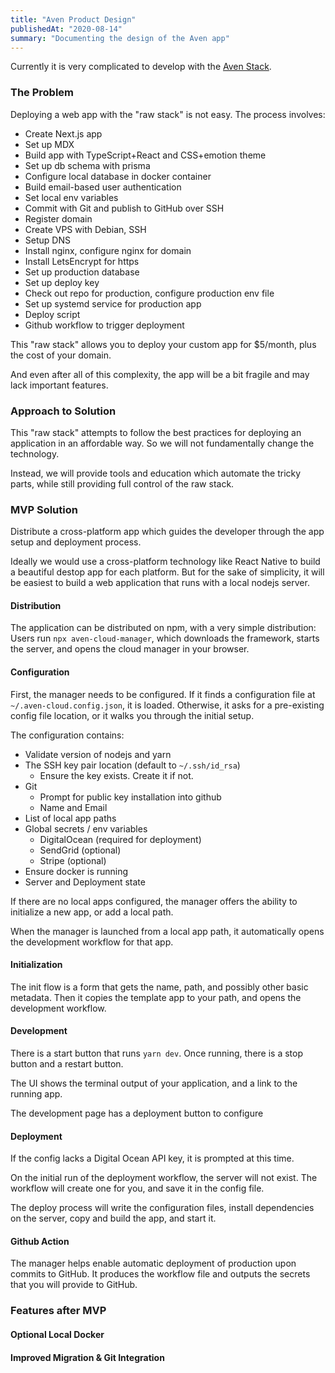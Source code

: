 ```yaml
---
title: "Aven Product Design"
publishedAt: "2020-08-14"
summary: "Documenting the design of the Aven app"
---
```


Currently it is very complicated to develop with the [Aven Stack](/aven-stack).

### The Problem

Deploying a web app with the "raw stack" is not easy. The process involves:

- Create Next.js app
- Set up MDX
- Build app with TypeScript+React and CSS+emotion theme
- Set up db schema with prisma
- Configure local database in docker container
- Build email-based user authentication
- Set local env variables
- Commit with Git and publish to GitHub over SSH
- Register domain
- Create VPS with Debian, SSH
- Setup DNS
- Install nginx, configure nginx for domain
- Install LetsEncrypt for https
- Set up production database
- Set up deploy key
- Check out repo for production, configure production env file
- Set up systemd service for production app
- Deploy script
- Github workflow to trigger deployment

This "raw stack" allows you to deploy your custom app for $5/month, plus the cost of your domain.

And even after all of this complexity, the app will be a bit fragile and may lack important features.

### Approach to Solution

This "raw stack" attempts to follow the best practices for deploying an application in an affordable way. So we will not fundamentally change the technology.

Instead, we will provide tools and education which automate the tricky parts, while still providing full control of the raw stack.

### MVP Solution

Distribute a cross-platform app which guides the developer through the app setup and deployment process.

Ideally we would use a cross-platform technology like React Native to build a beautiful destop app for each platform. But for the sake of simplicity, it will be easiest to build a web application that runs with a local nodejs server.

#### Distribution

The application can be distributed on npm, with a very simple distribution: Users run `npx aven-cloud-manager`, which downloads the framework, starts the server, and opens the cloud manager in your browser.

#### Configuration

First, the manager needs to be configured. If it finds a configuration file at `~/.aven-cloud.config.json`, it is loaded. Otherwise, it asks for a pre-existing config file location, or it walks you through the initial setup.

The configuration contains:

- Validate version of nodejs and yarn
- The SSH key pair location (default to `~/.ssh/id_rsa`)
  - Ensure the key exists. Create it if not.
- Git
  - Prompt for public key installation into github
  - Name and Email
- List of local app paths
- Global secrets / env variables
  - DigitalOcean (required for deployment)
  - SendGrid (optional)
  - Stripe (optional)
- Ensure docker is running
- Server and Deployment state

If there are no local apps configured, the manager offers the ability to initialize a new app, or add a local path.

When the manager is launched from a local app path, it automatically opens the development workflow for that app.

#### Initialization

The init flow is a form that gets the name, path, and possibly other basic metadata. Then it copies the template app to your path, and opens the development workflow.

#### Development

There is a start button that runs `yarn dev`. Once running, there is a stop button and a restart button.

The UI shows the terminal output of your application, and a link to the running app.

The development page has a deployment button to configure 

#### Deployment

If the config lacks a Digital Ocean API key, it is prompted at this time.

On the initial run of the deployment workflow, the server will not exist. The workflow will create one for you, and save it in the config file.

The deploy process will write the configuration files, install dependencies on the server, copy and build the app, and start it.



#### Github Action

The manager helps enable automatic deployment of production upon commits to GitHub. It produces the workflow file and outputs the secrets that you will provide to GitHub.

### Features after MVP

#### Optional Local Docker

#### Improved Migration & Git Integration




<!--- © Aven LLC and Aven Contributors. Licensed under Creative Commons BY-NC-SA 4.0 https://creativecommons.org/licenses/by-nc-sa/4.0/ -->
